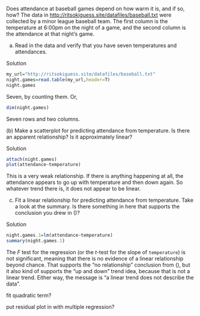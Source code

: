 

 Does attendance at baseball games depend on how warm it is,
and if so, how? The data in
[http://ritsokiguess.site/datafiles/baseball.txt](http://ritsokiguess.site/datafiles/baseball.txt) were
collected by a minor league baseball team. The first column is the
temperature at 6:00pm on the night of a game, and the second column is
the attendance at  that night's game.



(a) Read in the data and verify that you have seven
temperatures and attendances.

Solution


```r
my_url="http://ritsokiguess.site/datafiles/baseball.txt"
night.games=read.table(my_url,header=T)
night.games
```     

Seven, by counting them. Or,

```r
dim(night.games)
``` 

Seven rows and two columns.


(b)\label{part:scplot} Make a scatterplot for predicting
attendance from temperature. Is there an apparent relationship? Is
it approximately linear?

Solution


```r
attach(night.games)
plot(attendance~temperature)
```     
This is a very weak relationship. If there is anything happening at
all, the attendance appears to go up with temperature and then down
again. So whatever trend there is, it does not appear to be linear.

 


(c) Fit a linear relationship for predicting attendance from
temperature. Take a look at the summary. Is there something in here
that supports the conclusion you drew in (\ref{part:scplot})?


Solution


```r
night.games.1=lm(attendance~temperature)
summary(night.games.1)
``` 

The $F$ test for the regression (or the $t$-test for the slope of
`temperature`) is not significant, meaning that there is no
evidence of a linear relationship beyond chance. That supports the
"no relationship" conclusion from (\ref{part:scplot}), but it also
kind of supports the "up and down" trend idea, because that is not a
linear trend. Either way, the message is "a linear trend does not describe the data". 

fit quadratic term?

put residual plot in with multiple regression?

 


